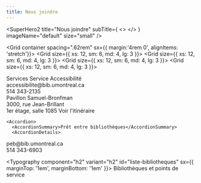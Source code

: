```yaml
---
title: Nous joindre
---
```



<SuperHero2
  title="Nous joindre"
  subTitle={
    <>
      <Typography component='div' variant='subtitle1'> </Typography>
      <Typography component='div' variant='subtitle1'> </Typography>
    </>
  }
  imageName="default"
  size="small"
/>

<Section bg='bleu100' marginTop='3rem'>

  <Grid container spacing=".62rem" sx={{ margin:'4rem 0', alignItems: 'stretch'}}>
    <Grid size={{ xs: 12, sm: 6, md: 4, lg: 3 }}>
      <Card2
      id='a'
        title="Nous écrire"
        Icon={PencilSimpleIcon}
        href="../nous-joindre/nous-ecrire"
      />
    </Grid>
    <Grid size={{ xs: 12, sm: 6, md: 4, lg: 3 }}>
      <Card2
      id='b'
        title="Clavarder"
        Icon={ChatIcon}
        href="../nous-joindre/clavarder"
      />
    </Grid>
    <Grid size={{ xs: 12, sm: 6, md: 4, lg: 3 }}>
      <Card2
        title="Consulter le répertoire"
        Icon={UsersFourIcon}
        href="../nous-joindre/notre-equipe"
      />
    </Grid>
    <Grid size={{ xs: 12, sm: 6, md: 4, lg: 3 }}>
      <Card2
        title="Faire une suggestion d'achat"
        Icon={BookOpenTextIcon}
        href="../nous-joindre/suggestion-achat/"
      />
    </Grid>
  </Grid>
</Section>
<Section>
<Typography component="h2" variant="h2" id="liste-bibliotheques" sx={{ marginTop: '1em', marginBottom: '1em' }}> Services</Typography>

<GridOffset offset={1}>
  <AccordionGroup sx={{outline: '1px solid red', width: '100%'}}>
    <Accordion id="mon-accordeon">
      <AccordionSummary>Service Accessibilité</AccordionSummary>
      <AccordionDetails>
<div style={{ display: 'flex', alignItems: 'center', gap: '0.5em', paddingBottom:'0.7em' }}>
  <EnvelopeIcon size={24} color="var(--bleuPrincipal)" />
  <Link to="mailto:accessibilite@bib.umontreal.ca">accessibilite@bib.umontreal.ca</Link>
  </div>
<div style={{ display: 'flex', alignItems: 'center', gap: '0.5em', paddingBottom:'0.7em'  }}>
  <PhoneIcon size={24} color="var(--bleuPrincipal)" />
  <Link to="tel:514-343-2135">514 343-2135</Link>
</div>
<div style={{ display: 'flex', alignItems: 'start', gap: '0.5em' }}>
  <MapTrifoldIcon size={24} color="var(--bleuPrincipal)" />
  <div>
    <Typography>Pavillon Samuel-Bronfman <br />
      3000, rue Jean-Brillant <br />
      1er étage, salle 1085 </Typography>
    <Link 
      to="https://www.google.com/maps/place/Pavillon+Samuel-Bronfman,+3000+Jean+Brillant+St,+Montreal,+QC+H3T+1N7,+Canada/@45.499427,-73.616554,4251m/data=!3m1!1e3!4m6!3m5!1s0x4cc919f3c6b6c4fd:0x1783a82167c956!8m2!3d45.4994274!4d-73.6165537!16s%2Fg%2F1tftqq4m?hl=en&entry=ttu&g_ep=EgoyMDI1MDQwOC4wIKXMDSoASAFQAw%3D%3D"
      Icon={ArrowSquareOutIcon}
    >
      Voir l'itinéraire
    </Link>
  </div>
</div>
</AccordionDetails>
    </Accordion>

    <Accordion>
      <AccordionSummary>Prêt entre bibliothèques</AccordionSummary>
      <AccordionDetails>
<div style={{ display: 'flex', alignItems: 'center', gap: '0.5em', paddingBottom:'0.7em'  }}>
  <EnvelopeIcon size={24} color="var(--bleuPrincipal)" />
  <Link to="mailto:peb@bib.umontreal.ca">peb@bib.umontreal.ca</Link>
</div>
<div style={{ display: 'flex', alignItems: 'center', gap: '0.5em' }}>
  <PhoneIcon size={24} color="var(--bleuPrincipal)" />
  <Link to="tel:514-343-6903">514 343-6903</Link>
</div>
    </AccordionDetails>
    </Accordion>
  </AccordionGroup>
  </GridOffset>

<Typography component="h2" variant="h2" id="liste-bibliotheques" sx={{ marginTop: '1em', marginBottom: '1em' }}> Bibliothèques et points de service</Typography>

<Bibliotheques />
  </Section>
